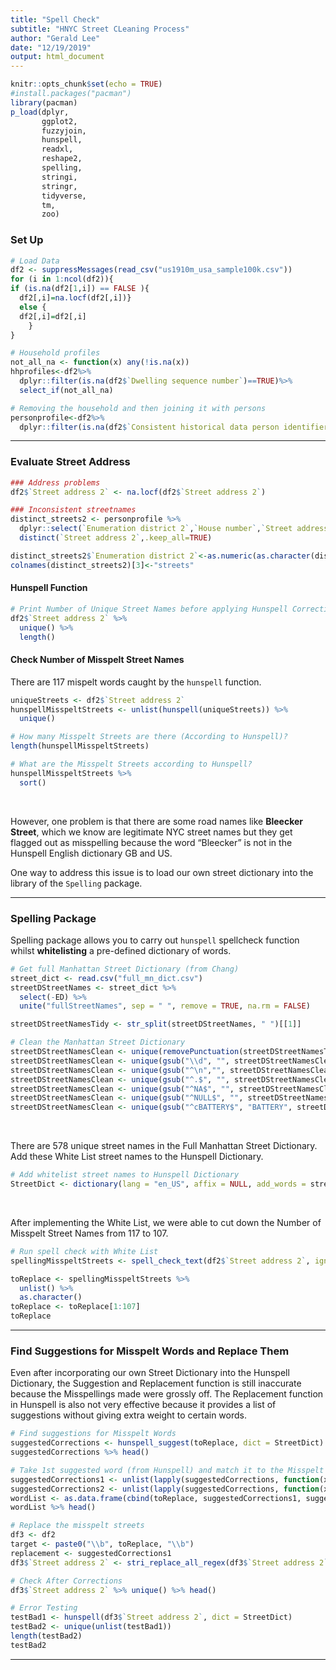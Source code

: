 ```yaml
---
title: "Spell Check"
subtitle: "HNYC Street CLeaning Process"
author: "Gerald Lee"
date: "12/19/2019"
output: html_document
---
```


```r
knitr::opts_chunk$set(echo = TRUE)
#install.packages("pacman")
library(pacman)
p_load(dplyr, 
       ggplot2,
       fuzzyjoin,
       hunspell,
       readxl,
       reshape2,
       spelling,
       stringi,
       stringr,
       tidyverse,
       tm,
       zoo)
```

### Set Up 

```r
# Load Data
df2 <- suppressMessages(read_csv("us1910m_usa_sample100k.csv"))
for (i in 1:ncol(df2)){
if (is.na(df2[1,i]) == FALSE ){
  df2[,i]=na.locf(df2[,i])}
  else {
  df2[,i]=df2[,i]
    }
}
```

```r
# Household profiles
not_all_na <- function(x) any(!is.na(x))
hhprofiles<-df2%>%
  dplyr::filter(is.na(df2$`Dwelling sequence number`)==TRUE)%>% 
  select_if(not_all_na)
```

```r
# Removing the household and then joining it with persons
personprofile<-df2%>%
  dplyr::filter(is.na(df2$`Consistent historical data person identifier`)==FALSE)
```

***

### Evaluate Street Address

```r
### Address problems
df2$`Street address 2` <- na.locf(df2$`Street address 2`)

### Inconsistent streetnames
distinct_streets2 <- personprofile %>%
  dplyr::select(`Enumeration district 2`,`House number`,`Street address 2`,`Dwelling serial number`,`Dwelling serial number 2`,`Line Number`,`Line number 2`,`Microfilm page number 3`) %>%
  distinct(`Street address 2`,.keep_all=TRUE)

distinct_streets2$`Enumeration district 2`<-as.numeric(as.character(distinct_streets2$`Enumeration district 2`))
colnames(distinct_streets2)[3]<-"streets"
```

#### Hunspell Function
```r
# Print Number of Unique Street Names before applying Hunspell Corrections
df2$`Street address 2` %>% 
  unique() %>% 
  length()
```

#### Check Number of Misspelt Street Names
There are 117 mispelt words caught by the `hunspell` function.
```r
uniqueStreets <- df2$`Street address 2`
hunspellMisspeltStreets <- unlist(hunspell(uniqueStreets)) %>%
  unique()

# How many Misspelt Streets are there (According to Hunspell)?
length(hunspellMisspeltStreets) 
```

```r
# What are the Misspelt Streets according to Hunspell?
hunspellMisspeltStreets %>% 
  sort()
```

<br/>

However, one problem is that there are some road names like **Bleecker Street**, which we know are legitimate NYC street names but they get flagged out as misspelling because the word "Bleecker" is not in the Hunspell English dictionary GB and US. 

One way to address this issue is to load our own street dictionary into the library of the `Spelling` package.

***

### Spelling Package

Spelling package allows you to carry out `hunspell` spellcheck function whilst **whitelisting** a pre-defined dictionary of words.

```r
# Get full Manhattan Street Dictionary (from Chang)
street_dict <- read.csv("full_mn_dict.csv")
streetDStreetNames <- street_dict %>%
  select(-ED) %>%
  unite("fullStreetNames", sep = " ", remove = TRUE, na.rm = FALSE)

streetDStreetNamesTidy <- str_split(streetDStreetNames, " ")[[1]]

# Clean the Manhattan Street Dictionary
streetDStreetNamesClean <- unique(removePunctuation(streetDStreetNamesTidy))
streetDStreetNamesClean <- unique(gsub("\\d", "", streetDStreetNamesClean))
streetDStreetNamesClean <- unique(gsub("^\n","", streetDStreetNamesClean))
streetDStreetNamesClean <- unique(gsub("^.$", "", streetDStreetNamesClean))
streetDStreetNamesClean <- unique(gsub("^NA$", "", streetDStreetNamesClean))
streetDStreetNamesClean <- unique(gsub("^NULL$", "", streetDStreetNamesClean))
streetDStreetNamesClean <- unique(gsub("^cBATTERY$", "BATTERY", streetDStreetNamesClean))
```

<br/>

There are 578 unique street names in the Full Manhattan Street Dictionary. Add these White List street names to the Hunspell Dictionary.

```r
# Add whitelist street names to Hunspell Dictionary
StreetDict <- dictionary(lang = "en_US", affix = NULL, add_words = streetDStreetNamesClean, cache = TRUE)
```

<br/>

After implementing the White List, we were able to cut down the Number of Misspelt Street Names from 117 to 107.

```r
# Run spell check with White List
spellingMisspeltStreets <- spell_check_text(df2$`Street address 2`, ignore = streetDStreetNamesClean)
```

```r
toReplace <- spellingMisspeltStreets %>%
  unlist() %>% 
  as.character() 
toReplace <- toReplace[1:107]
toReplace
```

***

### Find Suggestions for Misspelt Words and Replace Them
Even after incorporating our own Street Dictionary into the Hunspell Dictionary, the Suggestion and Replacement function is still inaccurate because the Misspellings made were grossly off. The Replacement function in Hunspell is also not very effective because it provides a list of suggestions without giving extra weight to certain words.

```r
# Find suggestions for Misspelt Words
suggestedCorrections <- hunspell_suggest(toReplace, dict = StreetDict) # Using the White List Street Dictionary
suggestedCorrections %>% head()
```

```r
# Take 1st suggested word (from Hunspell) and match it to the Misspelt Word
suggestedCorrections1 <- unlist(lapply(suggestedCorrections, function(x) {x[1]}))
suggestedCorrections2 <- unlist(lapply(suggestedCorrections, function(x) {x[2]}))
wordList <- as.data.frame(cbind(toReplace, suggestedCorrections1, suggestedCorrections2))
wordList %>% head()
```

```r
# Replace the misspelt streets
df3 <- df2
target <- paste0("\\b", toReplace, "\\b")
replacement <- suggestedCorrections1
df3$`Street address 2` <- stri_replace_all_regex(df3$`Street address 2`, target, replacement, vectorize_all =  FALSE)
```

```r
# Check After Corrections
df3$`Street address 2` %>% unique() %>% head()
```

```r
# Error Testing
testBad1 <- hunspell(df3$`Street address 2`, dict = StreetDict)
testBad2 <- unique(unlist(testBad1))
length(testBad2)
testBad2
```

***